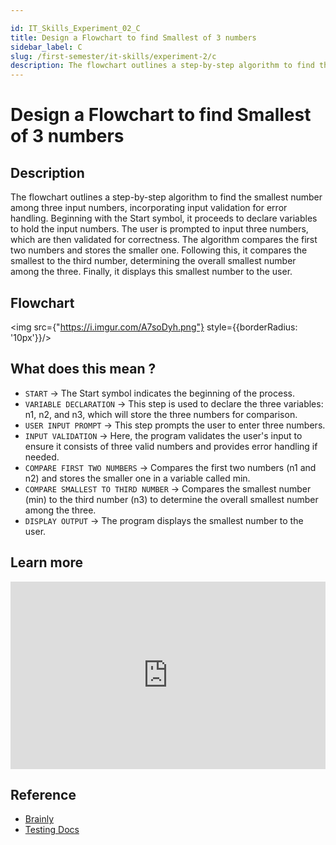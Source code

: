 ```yaml
---

id: IT_Skills_Experiment_02_C
title: Design a Flowchart to find Smallest of 3 numbers
sidebar_label: C
slug: /first-semester/it-skills/experiment-2/c
description: The flowchart outlines a step-by-step algorithm to find the smallest number among three input numbers, incorporating input validation for error handling. Beginning with the Start symbol, it proceeds to declare variables to hold the input numbers. The user is prompted to input three numbers, which are then validated for correctness. The algorithm compares the first two numbers and stores the smaller one. Following this, it compares the smallest to the third number, determining the overall smallest number among the three. Finally, it displays this smallest number to the user.
---
```


# Design a Flowchart to find Smallest of 3 numbers

## Description

The flowchart outlines a step-by-step algorithm to find the smallest number among three input numbers, incorporating input validation for error handling. Beginning with the Start symbol, it proceeds to declare variables to hold the input numbers. The user is prompted to input three numbers, which are then validated for correctness. The algorithm compares the first two numbers and stores the smaller one. Following this, it compares the smallest to the third number, determining the overall smallest number among the three. Finally, it displays this smallest number to the user.

## Flowchart

<img src={"https://i.imgur.com/A7soDyh.png"} style={{borderRadius: '10px'}}/>

## What does this mean ?

- `START` → The Start symbol indicates the beginning of the process.
- `VARIABLE DECLARATION` → This step is used to declare the three variables: n1, n2, and n3, which will store the three numbers for comparison.
- `USER INPUT PROMPT` → This step prompts the user to enter three numbers.
- `INPUT VALIDATION` → Here, the program validates the user's input to ensure it consists of three valid numbers and provides error handling if needed.
- `COMPARE FIRST TWO NUMBERS` → Compares the first two numbers (n1 and n2) and stores the smaller one in a variable called min.
- `COMPARE SMALLEST TO THIRD NUMBER` → Compares the smallest number (min) to the third number (n3) to determine the overall smallest number among the three.
- `DISPLAY OUTPUT` → The program displays the smallest number to the user.

## Learn more

<iframe width="100%" height="300px" src="https://www.youtube.com/embed/Dj_5Tv5sOxI" title="Flowchart to Find the Smallest of given three numbers || How to Find Smallest Amount Three Numbers." frameborder="0" allow="accelerometer; autoplay; clipboard-write; encrypted-media; gyroscope; picture-in-picture; web-share" allowfullscreen></iframe>

## Reference

- [Brainly](https://brainly.in/question/19808848)
- [Testing Docs](https://www.testingdocs.com/questions/flowchart-to-find-the-smallest-among-3-numbers/)